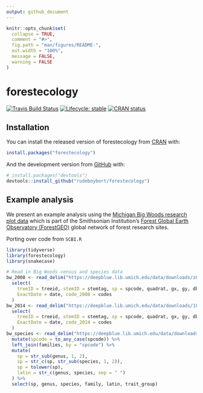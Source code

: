 ```yaml
---
output: github_document
---
```


<!-- README.md is generated from README.Rmd. Please edit that file -->

```r
knitr::opts_chunk$set(
  collapse = TRUE,
  comment = "#>",
  fig.path = "man/figures/README-",
  out.width = "100%",
  message = FALSE,
  warning = FALSE
)
```

# forestecology 

[![Travis Build Status](https://travis-ci.org/rudeboybert/forestecology.svg?branch=master)](https://travis-ci.org/rudeboybert/forestecology)
[![Lifecycle: stable](https://img.shields.io/badge/lifecycle-experimental-orange.svg)](https://www.tidyverse.org/lifecycle/#experimental)
[![CRAN status](https://www.r-pkg.org/badges/version/forestecology)](https://cran.r-project.org/package=forestecology)



## Installation

You can install the released version of forestecology from [CRAN](https://CRAN.R-project.org) with:

``` r
install.packages("forestecology")
```

And the development version from [GitHub](https://github.com/) with:

``` r
# install.packages("devtools")
devtools::install_github("rudeboybert/forestecology")
```

## Example analysis

We present an example analysis using the [Michigan Big Woods research plot
data](https://doi.org/10.7302/wx55-kt18) which is part of the Smithsonian
Institution's [Forest Global Earth Observatory
(ForestGEO)](https://forestgeo.si.edu/) global network of forest research sites.

Porting over code from `SCBI.R`


```r
library(tidyverse)
library(forestecology)
library(snakecase)

# Read in Big Woods census and species data
bw_2008 <- read_delim("https://deepblue.lib.umich.edu/data/downloads/z603qx485", delim = "\t") %>% 
  select(
    treeID = treeid, stemID = stemtag, sp = spcode, quadrat, gx, gy, dbh, 
    ExactDate = date, code_2008 = codes
  )
bw_2014 <- read_delim("https://deepblue.lib.umich.edu/data/downloads/1831ck00f", delim = "\t") %>% 
  select(
    treeID = treeid, stemID = stemtag, sp = spcode, quadrat, gx, gy, dbh, 
    ExactDate = date, code_2014 = codes
  )
bw_species <- read_delim("https://deepblue.lib.umich.edu/data/downloads/000000086", delim = "\t") %>% 
  mutate(spcode = to_any_case(spcode)) %>% 
  left_join(families, by = "spcode") %>% 
  mutate(
    sp = str_sub(genus, 1, 2), 
    sp = str_c(sp, str_sub(species, 1, 2)),
    sp = tolower(sp),
    latin = str_c(genus, species, sep = " ")
  ) %>% 
  select(sp, genus, species, family, latin, trait_group)
```

